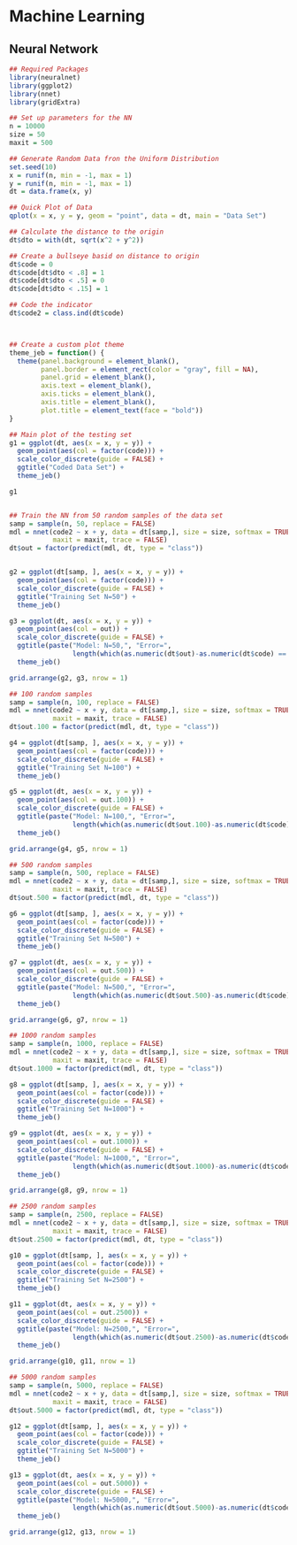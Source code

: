 # Machine Learning {-}

## Neural Network {-}

```r

## Required Packages
library(neuralnet)
library(ggplot2)
library(nnet)
library(gridExtra)

## Set up parameters for the NN
n = 10000
size = 50
maxit = 500

## Generate Random Data fron the Uniform Distribution
set.seed(10)
x = runif(n, min = -1, max = 1)
y = runif(n, min = -1, max = 1)
dt = data.frame(x, y)

## Quick Plot of Data
qplot(x = x, y = y, geom = "point", data = dt, main = "Data Set")

## Calculate the distance to the origin
dt$dto = with(dt, sqrt(x^2 + y^2))

## Create a bullseye basid on distance to origin
dt$code = 0
dt$code[dt$dto < .8] = 1
dt$code[dt$dto < .5] = 0
dt$code[dt$dto < .15] = 1

## Code the indicator
dt$code2 = class.ind(dt$code)



## Create a custom plot theme
theme_jeb = function() {
  theme(panel.background = element_blank(),
        panel.border = element_rect(color = "gray", fill = NA),
        panel.grid = element_blank(),
        axis.text = element_blank(),
        axis.ticks = element_blank(),
        axis.title = element_blank(),
        plot.title = element_text(face = "bold"))
}

## Main plot of the testing set
g1 = ggplot(dt, aes(x = x, y = y)) +
  geom_point(aes(col = factor(code))) +
  scale_color_discrete(guide = FALSE) +
  ggtitle("Coded Data Set") +
  theme_jeb()

g1


## Train the NN from 50 random samples of the data set
samp = sample(n, 50, replace = FALSE)
mdl = nnet(code2 ~ x + y, data = dt[samp,], size = size, softmax = TRUE,
           maxit = maxit, trace = FALSE)
dt$out = factor(predict(mdl, dt, type = "class"))


g2 = ggplot(dt[samp, ], aes(x = x, y = y)) +
  geom_point(aes(col = factor(code))) +
  scale_color_discrete(guide = FALSE) +
  ggtitle("Training Set N=50") +
  theme_jeb()

g3 = ggplot(dt, aes(x = x, y = y)) +
  geom_point(aes(col = out)) +
  scale_color_discrete(guide = FALSE) +
  ggtitle(paste("Model: N=50,", "Error=",
                length(which(as.numeric(dt$out)-as.numeric(dt$code) == 0))/n)) +
  theme_jeb()

grid.arrange(g2, g3, nrow = 1)

## 100 random samples
samp = sample(n, 100, replace = FALSE)
mdl = nnet(code2 ~ x + y, data = dt[samp,], size = size, softmax = TRUE,
           maxit = maxit, trace = FALSE)
dt$out.100 = factor(predict(mdl, dt, type = "class"))

g4 = ggplot(dt[samp, ], aes(x = x, y = y)) +
  geom_point(aes(col = factor(code))) +
  scale_color_discrete(guide = FALSE) +
  ggtitle("Training Set N=100") +
  theme_jeb()

g5 = ggplot(dt, aes(x = x, y = y)) +
  geom_point(aes(col = out.100)) +
  scale_color_discrete(guide = FALSE) +
  ggtitle(paste("Model: N=100,", "Error=",
                length(which(as.numeric(dt$out.100)-as.numeric(dt$code) == 0))/n)) +
  theme_jeb()

grid.arrange(g4, g5, nrow = 1)

## 500 random samples
samp = sample(n, 500, replace = FALSE)
mdl = nnet(code2 ~ x + y, data = dt[samp,], size = size, softmax = TRUE,
           maxit = maxit, trace = FALSE)
dt$out.500 = factor(predict(mdl, dt, type = "class"))

g6 = ggplot(dt[samp, ], aes(x = x, y = y)) +
  geom_point(aes(col = factor(code))) +
  scale_color_discrete(guide = FALSE) +
  ggtitle("Training Set N=500") +
  theme_jeb()

g7 = ggplot(dt, aes(x = x, y = y)) +
  geom_point(aes(col = out.500)) +
  scale_color_discrete(guide = FALSE) +
  ggtitle(paste("Model: N=500,", "Error=",
                length(which(as.numeric(dt$out.500)-as.numeric(dt$code) == 0))/n)) +
  theme_jeb()

grid.arrange(g6, g7, nrow = 1)

## 1000 random samples
samp = sample(n, 1000, replace = FALSE)
mdl = nnet(code2 ~ x + y, data = dt[samp,], size = size, softmax = TRUE,
           maxit = maxit, trace = FALSE)
dt$out.1000 = factor(predict(mdl, dt, type = "class"))

g8 = ggplot(dt[samp, ], aes(x = x, y = y)) +
  geom_point(aes(col = factor(code))) +
  scale_color_discrete(guide = FALSE) +
  ggtitle("Training Set N=1000") +
  theme_jeb()

g9 = ggplot(dt, aes(x = x, y = y)) +
  geom_point(aes(col = out.1000)) +
  scale_color_discrete(guide = FALSE) +
  ggtitle(paste("Model: N=1000,", "Error=",
                length(which(as.numeric(dt$out.1000)-as.numeric(dt$code) == 0))/n)) +
  theme_jeb()

grid.arrange(g8, g9, nrow = 1)

## 2500 random samples
samp = sample(n, 2500, replace = FALSE)
mdl = nnet(code2 ~ x + y, data = dt[samp,], size = size, softmax = TRUE,
           maxit = maxit, trace = FALSE)
dt$out.2500 = factor(predict(mdl, dt, type = "class"))

g10 = ggplot(dt[samp, ], aes(x = x, y = y)) +
  geom_point(aes(col = factor(code))) +
  scale_color_discrete(guide = FALSE) +
  ggtitle("Training Set N=2500") +
  theme_jeb()

g11 = ggplot(dt, aes(x = x, y = y)) +
  geom_point(aes(col = out.2500)) +
  scale_color_discrete(guide = FALSE) +
  ggtitle(paste("Model: N=2500,", "Error=",
                length(which(as.numeric(dt$out.2500)-as.numeric(dt$code) == 0))/n)) +
  theme_jeb()

grid.arrange(g10, g11, nrow = 1)

## 5000 random samples
samp = sample(n, 5000, replace = FALSE)
mdl = nnet(code2 ~ x + y, data = dt[samp,], size = size, softmax = TRUE,
           maxit = maxit, trace = FALSE)
dt$out.5000 = factor(predict(mdl, dt, type = "class"))

g12 = ggplot(dt[samp, ], aes(x = x, y = y)) +
  geom_point(aes(col = factor(code))) +
  scale_color_discrete(guide = FALSE) +
  ggtitle("Training Set N=5000") +
  theme_jeb()

g13 = ggplot(dt, aes(x = x, y = y)) +
  geom_point(aes(col = out.5000)) +
  scale_color_discrete(guide = FALSE) +
  ggtitle(paste("Model: N=5000,", "Error=",
                length(which(as.numeric(dt$out.5000)-as.numeric(dt$code) == 0))/n)) +
  theme_jeb()

grid.arrange(g12, g13, nrow = 1)


```
